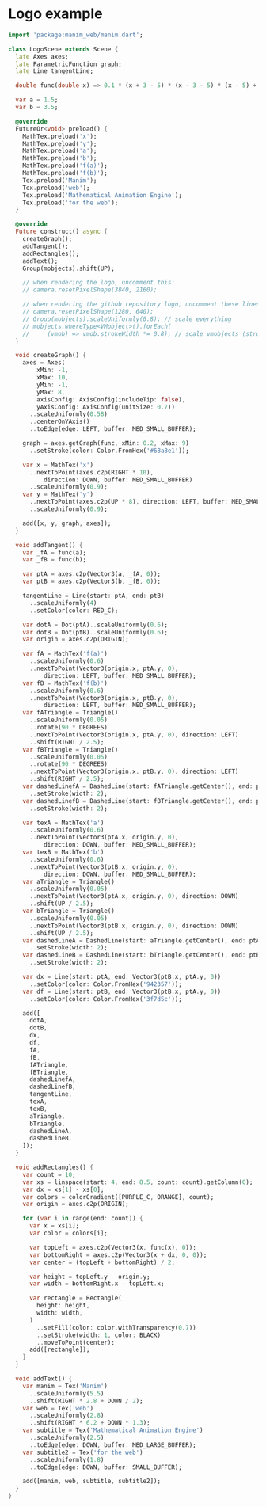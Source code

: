 
# Logo example

<Scene src="/example/logo.html" />

```dart
import 'package:manim_web/manim.dart';

class LogoScene extends Scene {
  late Axes axes;
  late ParametricFunction graph;
  late Line tangentLine;

  double func(double x) => 0.1 * (x + 3 - 5) * (x - 3 - 5) * (x - 5) + 5;

  var a = 1.5;
  var b = 3.5;

  @override
  FutureOr<void> preload() {
    MathTex.preload('x');
    MathTex.preload('y');
    MathTex.preload('a');
    MathTex.preload('b');
    MathTex.preload('f(a)');
    MathTex.preload('f(b)');
    Tex.preload('Manim');
    Tex.preload('web');
    Tex.preload('Mathematical Animation Engine');
    Tex.preload('for the web');
  }

  @override
  Future construct() async {
    createGraph();
    addTangent();
    addRectangles();
    addText();
    Group(mobjects).shift(UP);

    // when rendering the logo, uncomment this:
    // camera.resetPixelShape(3840, 2160);

    // when rendering the github repository logo, uncomment these lines:
    // camera.resetPixelShape(1280, 640);
    // Group(mobjects).scaleUniformly(0.8); // scale everything
    // mobjects.whereType<VMobject>().forEach(
    //     (vmob) => vmob.strokeWidth *= 0.8); // scale vmobjects (strokeWidth)
  }

  void createGraph() {
    axes = Axes(
        xMin: -1,
        xMax: 10,
        yMin: -1,
        yMax: 8,
        axisConfig: AxisConfig(includeTip: false),
        yAxisConfig: AxisConfig(unitSize: 0.7))
      ..scaleUniformly(0.58)
      ..centerOnYAxis()
      ..toEdge(edge: LEFT, buffer: MED_SMALL_BUFFER);

    graph = axes.getGraph(func, xMin: 0.2, xMax: 9)
      ..setStroke(color: Color.FromHex('#68a8e1'));

    var x = MathTex('x')
      ..nextToPoint(axes.c2p(RIGHT * 10),
          direction: DOWN, buffer: MED_SMALL_BUFFER)
      ..scaleUniformly(0.9);
    var y = MathTex('y')
      ..nextToPoint(axes.c2p(UP * 8), direction: LEFT, buffer: MED_SMALL_BUFFER)
      ..scaleUniformly(0.9);

    add([x, y, graph, axes]);
  }

  void addTangent() {
    var _fA = func(a);
    var _fB = func(b);

    var ptA = axes.c2p(Vector3(a, _fA, 0));
    var ptB = axes.c2p(Vector3(b, _fB, 0));

    tangentLine = Line(start: ptA, end: ptB)
      ..scaleUniformly(4)
      ..setColor(color: RED_C);

    var dotA = Dot(ptA)..scaleUniformly(0.6);
    var dotB = Dot(ptB)..scaleUniformly(0.6);
    var origin = axes.c2p(ORIGIN);

    var fA = MathTex('f(a)')
      ..scaleUniformly(0.6)
      ..nextToPoint(Vector3(origin.x, ptA.y, 0),
          direction: LEFT, buffer: MED_SMALL_BUFFER);
    var fB = MathTex('f(b)')
      ..scaleUniformly(0.6)
      ..nextToPoint(Vector3(origin.x, ptB.y, 0),
          direction: LEFT, buffer: MED_SMALL_BUFFER);
    var fATriangle = Triangle()
      ..scaleUniformly(0.05)
      ..rotate(90 * DEGREES)
      ..nextToPoint(Vector3(origin.x, ptA.y, 0), direction: LEFT)
      ..shift(RIGHT / 2.5);
    var fBTriangle = Triangle()
      ..scaleUniformly(0.05)
      ..rotate(90 * DEGREES)
      ..nextToPoint(Vector3(origin.x, ptB.y, 0), direction: LEFT)
      ..shift(RIGHT / 2.5);
    var dashedLinefA = DashedLine(start: fATriangle.getCenter(), end: ptA)
      ..setStroke(width: 2);
    var dashedLinefB = DashedLine(start: fBTriangle.getCenter(), end: ptB)
      ..setStroke(width: 2);

    var texA = MathTex('a')
      ..scaleUniformly(0.6)
      ..nextToPoint(Vector3(ptA.x, origin.y, 0),
          direction: DOWN, buffer: MED_SMALL_BUFFER);
    var texB = MathTex('b')
      ..scaleUniformly(0.6)
      ..nextToPoint(Vector3(ptB.x, origin.y, 0),
          direction: DOWN, buffer: MED_SMALL_BUFFER);
    var aTriangle = Triangle()
      ..scaleUniformly(0.05)
      ..nextToPoint(Vector3(ptA.x, origin.y, 0), direction: DOWN)
      ..shift(UP / 2.5);
    var bTriangle = Triangle()
      ..scaleUniformly(0.05)
      ..nextToPoint(Vector3(ptB.x, origin.y, 0), direction: DOWN)
      ..shift(UP / 2.5);
    var dashedLineA = DashedLine(start: aTriangle.getCenter(), end: ptA)
      ..setStroke(width: 2);
    var dashedLineB = DashedLine(start: bTriangle.getCenter(), end: ptB)
      ..setStroke(width: 2);

    var dx = Line(start: ptA, end: Vector3(ptB.x, ptA.y, 0))
      ..setColor(color: Color.FromHex('942357'));
    var df = Line(start: ptB, end: Vector3(ptB.x, ptA.y, 0))
      ..setColor(color: Color.FromHex('3f7d5c'));

    add([
      dotA,
      dotB,
      dx,
      df,
      fA,
      fB,
      fATriangle,
      fBTriangle,
      dashedLinefA,
      dashedLinefB,
      tangentLine,
      texA,
      texB,
      aTriangle,
      bTriangle,
      dashedLineA,
      dashedLineB,
    ]);
  }

  void addRectangles() {
    var count = 10;
    var xs = linspace(start: 4, end: 8.5, count: count).getColumn(0);
    var dx = xs[1] - xs[0];
    var colors = colorGradient([PURPLE_C, ORANGE], count);
    var origin = axes.c2p(ORIGIN);

    for (var i in range(end: count)) {
      var x = xs[i];
      var color = colors[i];

      var topLeft = axes.c2p(Vector3(x, func(x), 0));
      var bottomRight = axes.c2p(Vector3(x + dx, 0, 0));
      var center = (topLeft + bottomRight) / 2;

      var height = topLeft.y - origin.y;
      var width = bottomRight.x - topLeft.x;

      var rectangle = Rectangle(
        height: height,
        width: width,
      )
        ..setFill(color: color.withTransparency(0.7))
        ..setStroke(width: 1, color: BLACK)
        ..moveToPoint(center);
      add([rectangle]);
    }
  }

  void addText() {
    var manim = Tex('Manim')
      ..scaleUniformly(5.5)
      ..shift(RIGHT * 2.8 + DOWN / 2);
    var web = Tex('web')
      ..scaleUniformly(2.8)
      ..shift(RIGHT * 6.2 + DOWN * 1.3);
    var subtitle = Tex('Mathematical Animation Engine')
      ..scaleUniformly(2.5)
      ..toEdge(edge: DOWN, buffer: MED_LARGE_BUFFER);
    var subtitle2 = Tex('for the web')
      ..scaleUniformly(1.8)
      ..toEdge(edge: DOWN, buffer: SMALL_BUFFER);

    add([manim, web, subtitle, subtitle2]);
  }
}
```

